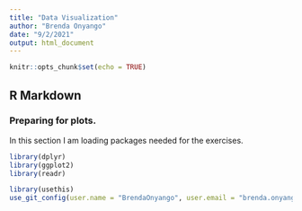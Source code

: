 ```yaml
---
title: "Data Visualization"
author: "Brenda Onyango"
date: "9/2/2021"
output: html_document
---
```


```r
knitr::opts_chunk$set(echo = TRUE)
```

## R Markdown
### Preparing for plots.
In this section I am loading packages needed for the exercises. 
```r
library(dplyr)
library(ggplot2)
library(readr)
```
```r
library(usethis)
use_git_config(user.name = "BrendaOnyango", user.email = "brenda.onyango12@gmail.com")
```


